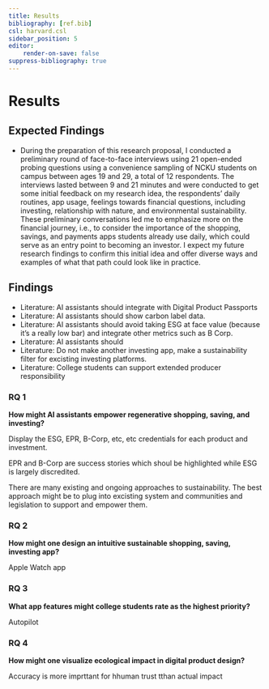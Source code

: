 ```yaml
---
title: Results
bibliography: [ref.bib]
csl: harvard.csl
sidebar_position: 5
editor:
    render-on-save: false
suppress-bibliography: true
---
```


# Results

## Expected Findings

-   During the preparation of this research proposal, I conducted a preliminary round of face-to-face interviews using 21 open-ended probing questions using a convenience sampling of NCKU students on campus between ages 19 and 29, a total of 12 respondents. The interviews lasted between 9 and 21 minutes and were conducted to get some initial feedback on my research idea, the respondents' daily routines, app usage, feelings towards financial questions, including investing, relationship with nature, and environmental sustainability. These preliminary conversations led me to emphasize more on the financial journey, i.e., to consider the importance of the shopping, savings, and payments apps students already use daily, which could serve as an entry point to becoming an investor. I expect my future research findings to confirm this initial idea and offer diverse ways and examples of what that path could look like in practice.

## Findings

-   Literature: AI assistants should integrate with Digital Product Passports
-   Literature: AI assistants should show carbon label data.
-   Literature: AI assistants should avoid taking ESG at face value (because it's a really low bar) and integrate other metrics such as B Corp.
-   Literature: AI assistants should 
-   Literature: Do not make another investing app, make a sustainability filter for excisting investing platforms.
-   Literature: College students can support extended producer responsibility

### RQ 1

**How might AI assistants empower regenerative shopping, saving, and investing?**

Display the ESG, EPR, B-Corp, etc, etc credentials for each product and investment.

EPR and B-Corp are success stories which shoul be highlighted while ESG is largely discredited.

There are many existing and ongoing approaches to sustainability. The best approach might be to plug into excisting system and communities and legislation to support and empower them.

### RQ 2

**How might one design an intuitive sustainable shopping, saving, investing app?**

Apple Watch app

### RQ 3

**What app features might college students rate as the highest priority?**

Autopilot

### RQ 4

**How might one visualize ecological impact in digital product design?**

Accuracy is more imprttant for hhuman trust tthan actual impact